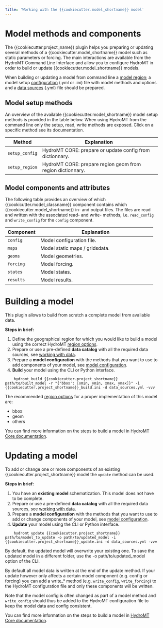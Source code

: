 ```yaml
---
Title: 'Working with the {{cookiecutter.model_shortname}} model'
---
```


# Model methods and components

The {{cookiecutter.project_name}} plugin helps you preparing or updating several methods of a {{cookiecutter.model_shortname}} model such as static parameters or forcing.
The main interactions are available from the HydroMT Command Line Interface and allow you to configure
HydroMT in order to build or update {{cookiecutter.model_shortname}} models.

When building or updating a model from command line a
[model region](https://deltares.github.io/hydromt/latest/user_guide/model_region); a model setup
[configuration](https://deltares.github.io/hydromt/latest/user_guide/model_config.html) (.yml or .ini) file with model methods and options and
a [data sources](https://deltares.github.io/hydromt/latest/user_guide/data_main) (.yml) file should be prepared.

## Model setup methods

An overview of the available {{cookiecutter.model_shortname}} model setup methods
is provided in the table below. When using HydroMT from the command line only the
setup, read, write methods are exposed. Click on a specific method see its documentation.

+---------------------+----------------------------------------------------------------------------+
| Method              | Explanation                                                                |
+=====================+============================================================================+
| `setup_config`      | HydroMT CORE: prepare or update config from dictionnary.                   |
+---------------------+----------------------------------------------------------------------------+
| `setup_region`      | HydroMT CORE: prepare region geom from region dictionnary.                 |
+---------------------+----------------------------------------------------------------------------+

## Model components and attributes
The following table provides an overview of which {{cookicutter.model_classname}}
component contains which {{cookiecutter.model_shortname}} in- and output files. The files are read and written with the associated
read- and write- methods, i.e. `read_config` and `write_config` for the `config` component.

+---------------------+----------------------------------------------------------------------------+
| Component           | Explanation                                                                |
+=====================+============================================================================+
| `config`            | Model configuration file.                                                  |
+---------------------+----------------------------------------------------------------------------+
| `maps`              | Model static maps / gridsdata.                                             |
+---------------------+----------------------------------------------------------------------------+
| `geoms`             | Model geometries.                                                          |
+---------------------+----------------------------------------------------------------------------+
| `forcing`           | Model forcing.                                                             |
+---------------------+----------------------------------------------------------------------------+
| `states`            | Model states.                                                              |
+---------------------+----------------------------------------------------------------------------+
| `results`           | Model results.                                                             |
+---------------------+----------------------------------------------------------------------------+

# Building a model
This plugin allows to build from scratch a complete model from available data.

**Steps in brief:**

1. Define the geographical region for which you would like to build a model using the correct HydroMT [region options](https://deltares.github.io/hydromt/latest/user_guide/model_region.html).
2. Prepare or use a pre-defined **data catalog** with all the required data sources, see [working with data](https://deltares.github.io/hydromt/latest/user_guide/data_overview.html).
3. Prepare a **model configuration** with the methods that you want to use to add components of your model, see [model configuration](https://deltares.github.io/hydromt/latest/user_guide/model_config.html).
4. **Build** your model using the CLI or Python interface.

```
    hydromt build {{cookiecutter.project_shortname}} path/to/built_model -r "{'bbox': [xmin, ymin, xmax, ymax]}" -i {{cookiecutter.project_shortname}}_build.ini -d data_sources.yml -vvv
```

The recommended [region options](https://deltares.github.io/hydromt/latest/user_guide/model_region.html)
for a proper implementation of this model are:

- bbox
- geom
- others

You can find more information on the steps to build a model in [HydroMT Core documentation](https://deltares.github.io/hydromt/latest/user_guide/model_build.html).

# Updating a model
To add or change one or more components of an existing {{cookiecutter.project_shortname}} model the `update` method can be used.

**Steps in brief:**

1. You have an **existing model** schematization. This model does not have to be complete.
2. Prepare or use a pre-defined **data catalog** with all the required data sources, see [working with data](https://deltares.github.io/hydromt/latest/user_guide/data_overview.html).
3. Prepare a **model configuration** with the methods that you want to use to add or change components of your model, see [model configuration](https://deltares.github.io/hydromt/latest/user_guide/model_config.html).
4. **Update** your model using the CLI or Python interface.

```
    hydromt update {{cookiecutter.project_shortname}} path/to/model_to_update -o path/to/updated_model -i {{cookiecutter.project_shortname}}_update.ini -d data_sources.yml -vvv
```

:::{.callout-note}
By default, the updated model will overwrite your existing one. To save the updated model in a different 
folder, use the -o path/to/updated_model option of the CLI.
:::

:::{.callout-tip}
By default all model data is written at the end of the update method. If your update however 
only affects a certain model component (e.g. config or forcing) you can add a write_* method 
(e.g. `write_config`, `write_forcing`) to the HydroMT configuration file and only these components will be written.
    
Note that the model config is often changed as part of a model method and `write_config` 
should thus be added to the HydroMT configuration file to keep the model data and config consistent.
:::

You can find more information on the steps to build a model in [HydroMT Core documentation](https://deltares.github.io/hydromt/latest/user_guide/model_update.html).